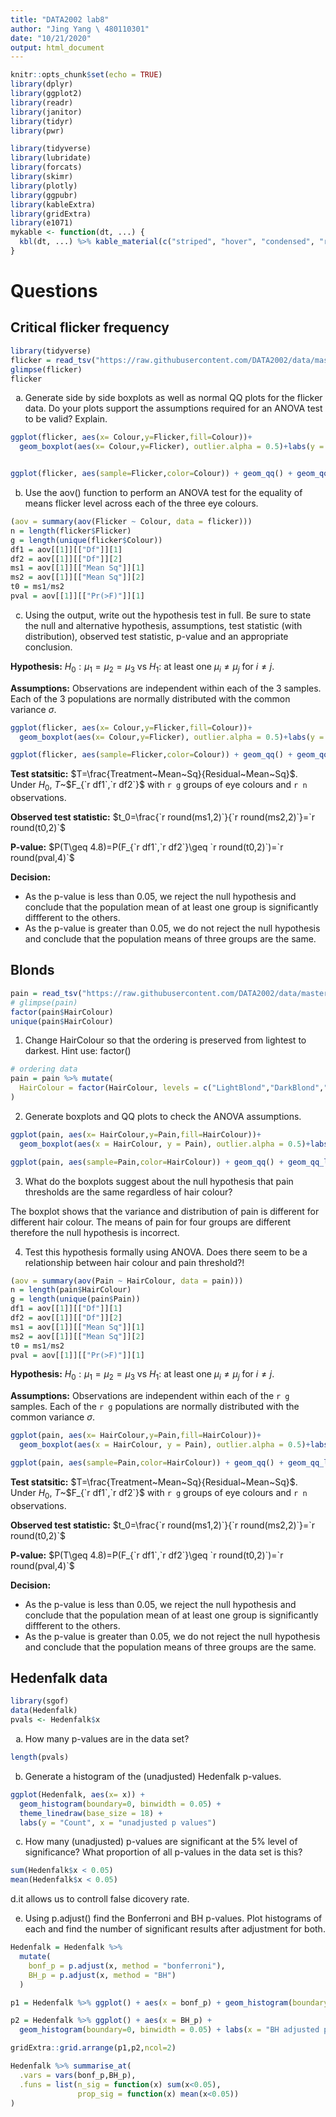```yaml
---
title: "DATA2002 lab8"
author: "Jing Yang \ 480110301"
date: "10/21/2020"
output: html_document
---
```


```r
knitr::opts_chunk$set(echo = TRUE)
library(dplyr)
library(ggplot2)
library(readr)
library(janitor)
library(tidyr)
library(pwr)

library(tidyverse)
library(lubridate)
library(forcats)
library(skimr)
library(plotly)
library(ggpubr)
library(kableExtra)
library(gridExtra)
library(e1071)
mykable <- function(dt, ...) {
  kbl(dt, ...) %>% kable_material(c("striped", "hover", "condensed", "responsive"), full_width = F)
}
```

# Questions

## Critical flicker frequency
```r
library(tidyverse)
flicker = read_tsv("https://raw.githubusercontent.com/DATA2002/data/master/flicker.txt")
glimpse(flicker)
flicker
```
a. Generate side by side boxplots as well as normal QQ plots for the flicker data. Do your plots support the assumptions required for an ANOVA test to be valid? Explain.

```r
ggplot(flicker, aes(x= Colour,y=Flicker,fill=Colour))+
  geom_boxplot(aes(x= Colour,y=Flicker), outlier.alpha = 0.5)+labs(y = "Count", x = "Exercise")


ggplot(flicker, aes(sample=Flicker,color=Colour)) + geom_qq() + geom_qq_line()+facet_wrap(~ Colour)+theme_classic()+theme_linedraw() + theme(legend.position = "none")
```

b. Use the aov() function to perform an ANOVA test for the equality of means flicker level across each of the three eye colours.

```r
(aov = summary(aov(Flicker ~ Colour, data = flicker)))
n = length(flicker$Flicker)
g = length(unique(flicker$Colour))
df1 = aov[[1]][["Df"]][1]
df2 = aov[[1]][["Df"]][2]
ms1 = aov[[1]][["Mean Sq"]][1]
ms2 = aov[[1]][["Mean Sq"]][2]
t0 = ms1/ms2
pval = aov[[1]][["Pr(>F)"]][1]
```

c. Using the output, write out the hypothesis test in full. Be sure to state the null and alternative hypothesis, assumptions, test statistic (with distribution), observed test statistic, p-value and an appropriate conclusion.

**Hypothesis:** $H_0:\mu_1=\mu_2=\mu_3$ vs $H_1:$ at least one $\mu_i \neq \mu_j$ for $i\neq j$.

**Assumptions:** Observations are independent within each of the 3 samples. Each of the 3 populations are normally distributed with the common variance $\sigma$.
```r
ggplot(flicker, aes(x= Colour,y=Flicker,fill=Colour))+
  geom_boxplot(aes(x= Colour,y=Flicker), outlier.alpha = 0.5)+labs(y = "Count", x = "Flicker")

ggplot(flicker, aes(sample=Flicker,color=Colour)) + geom_qq() + geom_qq_line()+facet_wrap(~ Colour)+theme_classic()+theme_linedraw() + theme(legend.position = "none")
```

**Test statsitic:** $T=\frac{Treatment~Mean~Sq}{Residual~Mean~Sq}$. Under $H_0$, $T$~$F_{`r df1`,`r df2`}$ with `r g` groups of eye colours and `r n` observations.

**Observed test statistic:** $t_0=\frac{`r round(ms1,2)`}{`r round(ms2,2)`}=`r round(t0,2)`$

**P-value:** $P(T\geq 4.8)=P(F_{`r df1`,`r df2`}\geq `r round(t0,2)`)=`r round(pval,4)`$

**Decision:** 

- As the p-value is less than 0.05, we reject the null hypothesis and conclude that the population mean of at least one group is significantly diffferent to the others.
- As the p-value is greater than 0.05, we do not reject the null hypothesis and conclude that the population means of three groups are the same.

## Blonds

```r
pain = read_tsv("https://raw.githubusercontent.com/DATA2002/data/master/blonds.txt")
# glimpse(pain)
factor(pain$HairColour)
unique(pain$HairColour)
```

1. Change HairColour so that the ordering is preserved from lightest to darkest. Hint use: factor()

```r
# ordering data
pain = pain %>% mutate(
  HairColour = factor(HairColour, levels = c("LightBlond","DarkBlond","LightBrunette","DarkBrunette"))
)
```


2. Generate boxplots and QQ plots to check the ANOVA assumptions.
```r
ggplot(pain, aes(x= HairColour,y=Pain,fill=HairColour))+
  geom_boxplot(aes(x = HairColour, y = Pain), outlier.alpha = 0.5)+labs(y = "Count", x = "Exercise")

ggplot(pain, aes(sample=Pain,color=HairColour)) + geom_qq() + geom_qq_line()+facet_wrap(~ HairColour)+theme_classic()+theme_linedraw() + theme(legend.position = "none")
```
3. What do the boxplots suggest about the null hypothesis that pain thresholds are the same regardless of hair colour?

The boxplot shows that the variance and distribution of pain is different for different hair colour. The means of pain for four groups are different therefore the null hypothesis is incorrect.

4. Test this hypothesis formally using ANOVA. Does there seem to be a relationship between hair colour and pain threshold?!

```r
(aov = summary(aov(Pain ~ HairColour, data = pain)))
n = length(pain$HairColour)
g = length(unique(pain$Pain))
df1 = aov[[1]][["Df"]][1]
df2 = aov[[1]][["Df"]][2]
ms1 = aov[[1]][["Mean Sq"]][1]
ms2 = aov[[1]][["Mean Sq"]][2]
t0 = ms1/ms2
pval = aov[[1]][["Pr(>F)"]][1]
```

**Hypothesis:** $H_0:\mu_1=\mu_2=\mu_3$ vs $H_1:$ at least one $\mu_i \neq \mu_j$ for $i\neq j$.

**Assumptions:** Observations are independent within each of the `r g` samples. Each of the `r g` populations are normally distributed with the common variance $\sigma$.
```r
ggplot(pain, aes(x= HairColour,y=Pain,fill=HairColour))+
  geom_boxplot(aes(x = HairColour, y = Pain), outlier.alpha = 0.5)+labs(y = "Count", x = "Exercise")

ggplot(pain, aes(sample=Pain,color=HairColour)) + geom_qq() + geom_qq_line()+facet_wrap(~ HairColour)+theme_classic()+theme_linedraw() + theme(legend.position = "none")
```

**Test statsitic:** $T=\frac{Treatment~Mean~Sq}{Residual~Mean~Sq}$. Under $H_0$, $T$~$F_{`r df1`,`r df2`}$ with `r g` groups of eye colours and `r n` observations.

**Observed test statistic:** $t_0=\frac{`r round(ms1,2)`}{`r round(ms2,2)`}=`r round(t0,2)`$

**P-value:** $P(T\geq 4.8)=P(F_{`r df1`,`r df2`}\geq `r round(t0,2)`)=`r round(pval,4)`$

**Decision:** 

- As the p-value is less than 0.05, we reject the null hypothesis and conclude that the population mean of at least one group is significantly diffferent to the others.
- As the p-value is greater than 0.05, we do not reject the null hypothesis and conclude that the population means of three groups are the same.

## Hedenfalk data

```r
library(sgof)
data(Hedenfalk)
pvals <- Hedenfalk$x
```

a. How many p-values are in the data set?

```r
length(pvals)
```

b. Generate a histogram of the (unadjusted) Hedenfalk p-values.

```r
ggplot(Hedenfalk, aes(x= x)) +
  geom_histogram(boundary=0, binwidth = 0.05) +
  theme_linedraw(base_size = 18) +
  labs(y = "Count", x = "unadjusted p values")
```

c. How many (unadjusted) p-values are significant at the 5% level of significance? What proportion of all p-values in the data set is this?
```r
sum(Hedenfalk$x < 0.05)
mean(Hedenfalk$x < 0.05)
```

d.it allows us to controll false dicovery rate.

e. Using p.adjust() find the Bonferroni and BH p-values. Plot histograms of each and find the number of significant results after adjustment for both.

```r
Hedenfalk = Hedenfalk %>% 
  mutate(
    bonf_p = p.adjust(x, method = "bonferroni"),
    BH_p = p.adjust(x, method = "BH")
  )

p1 = Hedenfalk %>% ggplot() + aes(x = bonf_p) + geom_histogram(boundary=0, binwidth = 0.05) + theme_bw() + labs(x = "Bonferroni adjusted p-value", y="Count") + scale_y_log10()

p2 = Hedenfalk %>% ggplot() + aes(x = BH_p) +
  geom_histogram(boundary=0, binwidth = 0.05) + labs(x = "BH adjusted p-value", y="Count") 

gridExtra::grid.arrange(p1,p2,ncol=2)

Hedenfalk %>% summarise_at(
  .vars = vars(bonf_p,BH_p),
  .funs = list(n_sig = function(x) sum(x<0.05),
               prop_sig = function(x) mean(x<0.05))
)
```


